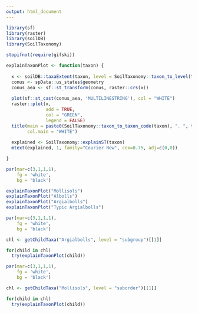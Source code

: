 ```yaml
---
output: html_document
---
```


```r
library(sf)
library(raster)
library(soilDB)
library(SoilTaxonomy)

stopifnot(require(gifski))

explainTaxonPlot <- function(taxon) {
  
  x <- soilDB::taxaExtent(taxon, level = SoilTaxonomy::taxon_to_level(taxon))
  conus <- spData::us_states$geometry
  conus_aea <- sf::st_transform(conus, raster::crs(x))
  
  plot(sf::st_cast(conus_aea, 'MULTILINESTRING'), col = "WHITE")
  raster::plot(x,
               add = TRUE,
               col = "GREEN",
               legend = FALSE)
  title(main = paste0(SoilTaxonomy::taxon_to_taxon_code(taxon), ". ", taxon),
        col.main = "WHITE")
  
  explained <- SoilTaxonomy::explainST(taxon)
  mtext(explained, 1, family="Courier New", cex=0.75, adj=c(0,0))

}
```

```r
par(mar=c(3,1,1,1),
    fg = 'white',
    bg = 'black')

explainTaxonPlot("Mollisols")
explainTaxonPlot("Albolls")
explainTaxonPlot("Argialbolls")
explainTaxonPlot("Typic Argialbolls")
```

```r
par(mar=c(3,1,1,1),
    fg = 'white',
    bg = 'black')

chl <- getChildTaxa("Argialbolls", level = "subgroup")[[1]]

for(child in chl)
  try(explainTaxonPlot(child))
```

```r
par(mar=c(3,1,1,1),
    fg = 'white',
    bg = 'black')

chl <- getChildTaxa("Mollisols", level = "suborder")[[1]]

for(child in chl)
  try(explainTaxonPlot(child))
```
